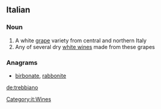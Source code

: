 ==Italian==

===Noun===
{{wikipedia}}
{{it-noun|m}}

# A white [[grape]] variety from central and northern Italy
# Any of several dry [[white wine]]s made from these grapes

===Anagrams===
* [[birbonate#Italian|birbonate]], [[rabbonite#Italian|rabbonite]]

[[Category:it:Wines]]

[[de:trebbiano]]